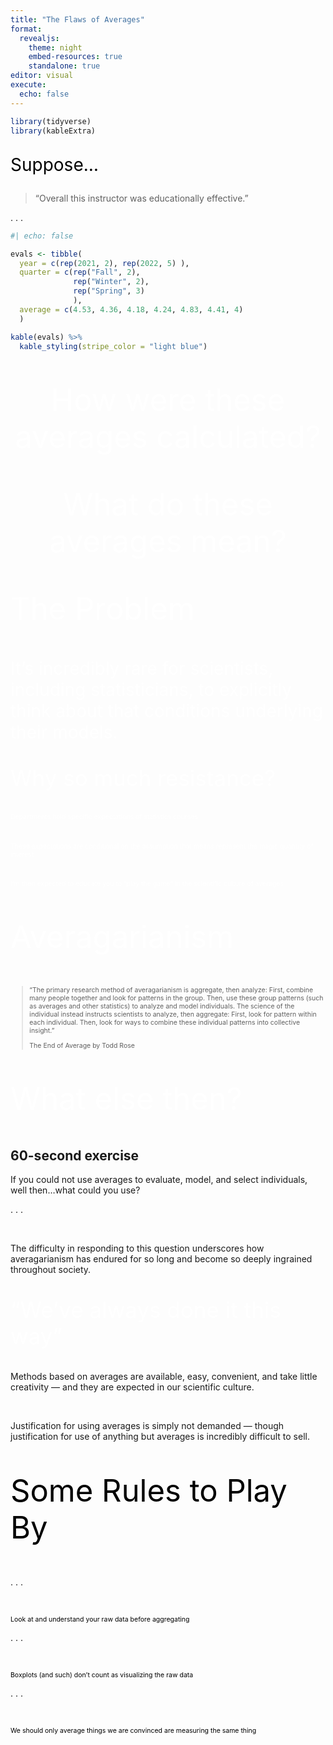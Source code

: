 ```yaml
---
title: "The Flaws of Averages"
format: 
  revealjs:
    theme: night
    embed-resources: true
    standalone: true
editor: visual
execute: 
  echo: false
---
```


```r
library(tidyverse)
library(kableExtra)
```

##  {background-color="#2b6a6c"}

::: {style="font-size: 2em; color: #000000;"}
Suppose...
:::

> "Overall this instructor was educationally effective."

. . .

```r
#| echo: false

evals <- tibble( 
  year = c(rep(2021, 2), rep(2022, 5) ), 
  quarter = c(rep("Fall", 2), 
              rep("Winter", 2), 
              rep("Spring", 3) 
              ),
  average = c(4.53, 4.36, 4.18, 4.24, 4.83, 4.41, 4) 
  )

kable(evals) %>% 
  kable_styling(stripe_color = "light blue")
```

##  {background-color="#404040"}

<center>
::: {style="font-size: 3.5em; color: #FFFFFF;"}
How were these averages calculated?
:::
</center>

##  {background-color="#404040"}

<center>
::: {style="font-size: 3.5em; color: #FFFFFF;"}
What do these averages mean?
:::
</center>

##

::: {style="font-size: 3.5em; color: #FFFFFF;"}
The Problem
:::

::: {style="font-size: 2em; color: #FFFFFF;"}
It's incredibly rare for scientists, including statisticians, to explicitly think about that conditions underlying their models.
:::

<!-- Beyond “checking” higher level assumptions in a stale and automatic fashion.  -->

<!-- I had many conversations in very different contexts with scientists about what -->

<!-- the average calculated from the data (or mean in a model) could reasonably -->

<!-- represent and whether that was really what the scientist was after.  -->

##

::: {style="font-size: 2.5em; color: #FFFFFF;"}
Why so much resistance?
:::

::: {style="font-size: 0.75em; color: #FFFFFF;"}
Departments hold specific expectations of statistics courses

</br>

These expectations are conditional on the assumption that means represent the magic quantity of interest

</br>

I'm then expected to educate you to "play the game" in the scientific culture of averages
:::

##

::: {style="font-size: 3.5em; color: #FFFFFF;"}
Averagarianism
:::

::: {style="font-size: 0.75em; color: #FFFFFF;"}
> "The primary research method of averagarianism is aggregate, then analyze: First, combine many people together and look for patterns in the group. Then, use these group patterns (such as averages and other statistics) to analyze and model individuals. The science of the individual instead instructs scientists to analyze, then aggregate: First, look for pattern within each individual. Then, look for ways to combine these individual patterns into collective insight."
>
> The End of Average by Todd Rose

:::

##

::: {style="font-size: 3.5em; color: #FFFFFF;"}
What else then?
:::

::: {.callout-tip}
# 60-second exercise
If you could not use averages to evaluate, model, and select individuals, well then...what could you use?
:::

. . .

</br> 

The difficulty in responding to this question underscores how averagarianism has endured for so long and become so deeply ingrained throughout society.

##

::: {style="font-size: 2.5em; color: #FFFFFF;"}
"We've always done it this way"
:::

Methods based on averages are available, easy, convenient, and take little creativity --- and they are expected in our scientific culture.

</br>

Justification for using averages is simply not demanded --- though justification for use of anything but averages is incredibly difficult to sell.

##  {background-color="#f48153"}

::: {style="font-size: 3.5em; color: #000000;"}
Some Rules to Play By
:::

. . .

</br>

::: {style="font-size: 0.75em; color: #000000;"}
Look at and understand your raw data before aggregating
:::

. . .

</br>

::: {style="font-size:0.75em; color: #000000;"}
Boxplots (and such) don't count as visualizing the raw data
:::

. . .

</br>

::: {style="font-size: 0.75em; color: #000000;"}
We should only average things we are convinced are measuring the same thing
:::


